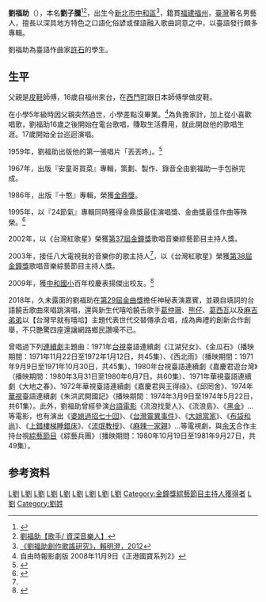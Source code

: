 {{藝人
| 姓名 = 劉福助
| 類型 = 男藝人
| 本名 = 劉子騰
| 圖片 = 
| 圖片尺寸 = 
| 圖片簡介 = 
| 外文名 = 
| 外文 = 
| 羅馬拼音 = 
| 英文名 = 
| 暱稱 = 小劉、小劉哥哥、台灣嘻哈始祖
| 其他藝名 = 
| 國籍 = {{JPN-EMP}}（1940年－1945年）<br>{{ROC}}（1945年至今）
| 出生日期 = {{birth_date_and_age|1940|10|16}}
| 出生地點 = {{TWN-JPN}}[[臺北州|臺北州]][[海山郡|海山郡]][[中和庄|中和-{庄}-]]
| 星座 = 
| 逝世日期 = 
| 逝世地點 = 
| 職業 = [[歌手|歌手]]、[[演員|演員]]、[[主持人|主持人]]
| 語言 = [[中華民國國語|國語]]、[[台語|台語]]
| 血型 = 
| 身高 = 
| 體重 = 
| 教育程度 = [[新北市中和區中和國民小學|中和國小]]
| 宗教信仰 = 
| 配偶 = 
| 兒女 = 
| 父母 = 劉依金（父）
| 音樂類型 = 
| 演奏樂器 = 
| 出道作 = 
| 出道日期 = 
| 活躍年代 = 1959年─至今
| 唱片公司 = 
| 經紀公司 = 
| 獎項 = 
| IMDb = 
| 音樂專輯 = 
| 代表作 = 《[[星夜離別|星夜離別]]》(1969)
| 書籍 = 
| goldenmelodyawards = '''最佳作曲人獎'''<br>1994年 《[[雞婆三０一|雞婆三０一]]》
| goldenbellawards = '''歌唱音樂綜藝節目主持人獎'''<br>2002年 《[[台灣紅歌星|台灣紅歌星]]》<br>2003年 《[[台灣紅歌星|台灣紅歌星]]》
}}
'''劉福助'''（{{bd|1940年|10月16日|catIdx=L劉}}），本名'''劉子騰'''<ref>{{Cite web |url=http://blog.sina.com.tw/uen120694/article.php?entryid=580265 |title=「台灣民謠歌王」劉福助 小檔案 |accessdate=2015-04-25 |archive-date=2018-02-28 |archive-url=https://web.archive.org/web/20180228041327/http://blog.sina.com.tw/uen120694/article.php?entryid=580265 |dead-url=no }}</ref><ref>[http://welearning.taipei.gov.tw/modules/newbb/viewtopic.php?post_id=183677#forumpost183677 劉福助【歌手/ 資深音樂人】]{{Dead link|date=2018年7月 |bot=InternetArchiveBot |fix-attempted=no }}</ref>，出生今[[新北市|新北市]][[中和區|中和區]]<ref>[http://rportal.lib.ntnu.edu.tw/bitstream/20.500.12235/93227/1/n009626212101.pdf 《劉福助創作歌謠研究》，賴明澄，2012]</ref>，籍貫[[福建|福建]][[福州|福州]]，[[臺灣|臺灣]]著名男藝人，擅長以深具地方特色之口語化俗諺或俚語融入歌曲詞意之中，以臺語發行頗多專輯。

劉福助為臺語作曲家[[許石|許石]]的學生。

==生平==
父親是[[皮鞋|皮鞋]]師傅，16歲自福州來台，在[[西門町|西門町]]跟日本師傅學做皮鞋。

在小學5年級時因父親突然過世，小學差點沒畢業。<ref>自由時報影劇版 2008年11月9日《正港國寶系列2》</ref>為負擔家計，加上從小喜歡唱歌，劉福助16歲之後開始在電台歌唱，賺取生活費用，就此開啟他的歌唱生涯。17歲開始全台巡迴演唱。

1959年，劉福助出版他的第一張唱片「丟丟咚」。<ref>{{Cite web |url=http://www.taiwan-panorama.com/tw/show_issue.php?id=200179007061c.txt&table1=0&cur_page=1&distype= |title=台灣光華雜誌2001年7月號 阿媽的情人 ──安童哥劉福助 |accessdate=2014-08-04 |archive-date=2014-08-08 |archive-url=https://web.archive.org/web/20140808050737/http://www.taiwan-panorama.com/tw/show_issue.php?id=200179007061c.txt&table1=0&cur_page=1&distype= |dead-url=no }}</ref>

1967年，出版『安童哥買菜』專輯，策劃、製作、錄音全由劉福助一手包辦完成。

1986年，出版『十憨』專輯，榮獲[[金鼎獎|金鼎獎]]。

1995年，以『24節氣』專輯同時獲得金鼎獎最佳演唱獎、金曲獎最佳作曲等殊榮。<ref name="#1">{{Cite web |url=http://www.gtv.com.tw/Program/S131120021002U/host.html |title=八大電視 我的音樂，你的歌 主持人簡介 |accessdate=2014-08-04 |archive-date=2015-09-24 |archive-url=https://web.archive.org/web/20150924043605/http://www.gtv.com.tw/Program/S131120021002U/host.html |dead-url=no }}</ref>

2002年，以《台灣紅歌星》榮獲[[第37屆金鐘獎|第37屆金鐘獎]]歌唱音樂綜藝節目主持人獎。

2003年，接任八大電視我的音樂你的歌主持人<ref name="#1"/>，以《台灣紅歌星》榮獲[[第38屆金鐘獎|第38屆金鐘獎]]歌唱音樂綜藝節目主持人獎。

2009年，獲[[新北市中和區中和國民小學|中和國小]]百年校慶表揚傑出校友。<ref>{{Cite web |url=http://mag.udn.com/mag/edu/storypage.jsp?f_MAIN_ID=11&f_SUB_ID=327&f_ART_ID=192427 |title=聯合報 2009/5/3 中和國小百歲 劉福助獲表揚 |accessdate=2014-08-04 |archive-date=2014-08-08 |archive-url=https://web.archive.org/web/20140808053123/http://mag.udn.com/mag/edu/storypage.jsp?f_MAIN_ID=11&f_SUB_ID=327&f_ART_ID=192427 |dead-url=no }}</ref>

2018年，久未露面的劉福助在[[第29屆金曲獎|第29屆金曲獎]]擔任神秘表演嘉賓，並親自填詞的台語饒舌歌曲來唱跳演唱，還與新生代嘻哈饒舌歌手[[葛仲珊|葛仲珊]]、[[熊仔|熊仔]]、[[BOXING樂團|葛西瓦]]以及[[麻吉弟弟|麻吉弟弟]]以【台灣早就有嘻哈】主題代表世代交替傳承合唱，成為典禮的創新合作創舉，不只艷驚四座還讓網路鄉民讚嘆不已。

曾唱過下列[[連續劇|連續劇]]主題曲：1971年[[台視|台視]]臺語連續劇《江湖兒女》、《金瓜石》（播映期間：1971年11月22日至1972年1月12日，共45集）、《西北雨》（播映期間：1971年9月9日至1971年10月30日，共45集）、1980年台視臺語連續劇《嘉慶君遊台灣》（播映期間：1980年3月31日至1980年6月7日，共60集）、1971年華視臺語連續劇《大地之春》、1972年華視臺語連續劇《嘉慶君與王得祿》、《邱罔舍》、1974年[[華視|華視]]臺語連續劇《朱洪武開國記》（播映期間：1974年3月9日至1974年5月22日，共61集）。此外，劉福助曾經參演[[台語電影|台語電影]]《流浪找愛人》、《流浪島》、《[[黑金_(電影)|黑金]]》...等電影，也有演出《[[婆媳過招七十回|婆媳過招七十回]]》、《[[台灣靈異事件|台灣靈異事件]]》、《[[大姐當家|大姐當家]]》、《[[布袋和尚|布袋和尚]]》、《[[上錯樓梯睡錯床|上錯樓梯睡錯床]]》、《[[流氓教授_(電視劇)|流氓教授]]》、《[[麻辣一家親|麻辣一家親]]》...等電視劇，與[[余天|余天]]合作主持台視[[綜藝節目|綜藝節目]]《綜藝兵團》（播映期間：1980年10月19日至1981年9月27日，共49集）。

==参考资料==
{{reflist|2}}

{{金鐘獎綜藝節目主持人}}
{{Golden-Melody-Composer}}

[[Category:台灣男歌手|L劉]]
[[Category:台語歌手|L劉]]
[[Category:台灣創作歌手|L劉]]
[[Category:華語流行音樂歌手|L劉]]
[[Category:台灣主持人|L劉]]
[[Category:台灣男演員|L劉]]
[[Category:臺灣電影男演員|L劉]]
[[Category:臺灣電視男演員|L劉]]
[[Category:金曲獎最佳作曲人獎獲得者|L劉]]
[[Category:金鐘獎綜藝節目主持人獲得者|Category:金鐘獎綜藝節目主持人獲得者]]
[[Category:福州裔台灣人|L劉]]
[[Category:劉姓|Category:劉姓]]